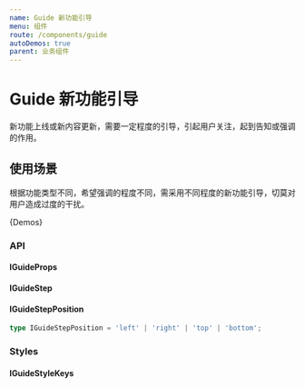 ```yaml
---
name: Guide 新功能引导
menu: 组件
route: /components/guide
autoDemos: true
parent: 业务组件
---
```


# Guide 新功能引导

新功能上线或新内容更新，需要一定程度的引导，引起用户关注，起到告知或强调的作用。

## 使用场景

根据功能类型不同，希望强调的程度不同，需采用不同程度的新功能引导，切莫对用户造成过度的干扰。

{Demos}

### API

#### IGuideProps

<Props propsName="IGuideProps" />

#### IGuideStep

<Props propsName="IGuideStep" />

#### IGuideStepPosition

```typescript
type IGuideStepPosition = 'left' | 'right' | 'top' | 'bottom';
```

### Styles

#### IGuideStyleKeys

<Styles typeName="IGuideStyleKeys" componentName="guide" />
